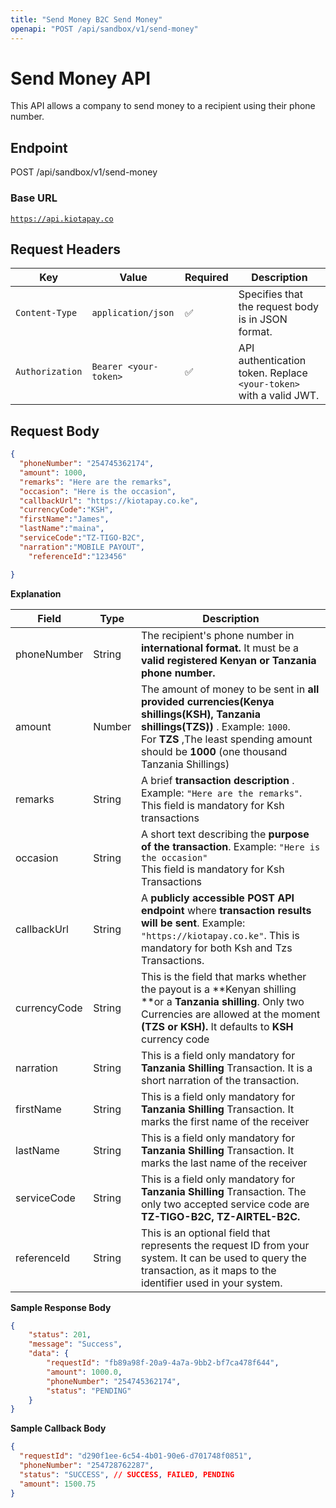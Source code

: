 ```yaml
---
title: "Send Money B2C Send Money"
openapi: "POST /api/sandbox/v1/send-money"
---
```


# Send Money API

This API allows a company to send money to a recipient using their phone number.

## Endpoint

POST /api/sandbox/v1/send-money

### Base URL

[`https://api.kiotapay.co`](https://api.kiotapay.co)

## **Request Headers**

| Key             | Value                 | Required | Description                                                        |
| --------------- | --------------------- | -------- | ------------------------------------------------------------------ |
| `Content-Type`  | `application/json`    | ✅        | Specifies that the request body is in JSON format.                 |
| `Authorization` | `Bearer <your-token>` | ✅        | API authentication token. Replace `<your-token>` with a valid JWT. |

## Request Body

```json
{
  "phoneNumber": "254745362174",
  "amount": 1000,
  "remarks": "Here are the remarks",
  "occasion": "Here is the occasion",
  "callbackUrl": "https://kiotapay.co.ke",
  "currencyCode":"KSH",
  "firstName":"James",
  "lastName":"maina",
  "serviceCode":"TZ-TIGO-B2C",
  "narration":"MOBILE PAYOUT",
	"referenceId":"123456"

}
```

**Explanation**

| Field        | Type   | Description                                                                                                                                                                                                                       |
| ------------ | ------ | --------------------------------------------------------------------------------------------------------------------------------------------------------------------------------------------------------------------------------- |
| phoneNumber  | String | The recipient's phone number in **international format.**  It must  be a **valid registered  Kenyan or Tanzania phone number.**                                                                                                   |
| amount       | Number | The amount of money to be sent in **all provided currencies(Kenya shillings(KSH), Tanzania shillings(TZS))** . Example: `1000`.<br />For **TZS** ,The least spending amount should be **1000**  (one thousand Tanzania Shillings) |
| remarks      | String | A brief **transaction description** . Example: `"Here are the remarks"`. This field is mandatory for Ksh transactions                                                                                                             |
| occasion     | String | A short text describing the **purpose of the transaction**. Example: `"Here is the occasion"`<br />This field is mandatory for Ksh Transactions                                                                                   |
| callbackUrl  | String | A **publicly accessible POST API endpoint** where **transaction results will be sent**. Example: `"https://kiotapay.co.ke"`. This is mandatory for both Ksh and Tzs Transactions.                                                 |
| currencyCode | String | This is the field that marks whether the payout is a \*\*Kenyan shilling \*\*or a **Tanzania shilling**. Only two Currencies are allowed at the moment **(TZS or KSH).** It defaults to **KSH** currency code                     |
| narration    | String | This is a field only mandatory for **Tanzania Shilling** Transaction. It is a short narration of the transaction.                                                                                                                 |
| firstName    | String | This is a field only mandatory for **Tanzania Shilling** Transaction. It marks the first name of the receiver                                                                                                                     |
| lastName     | String | This is a field only mandatory for **Tanzania Shilling** Transaction. It marks the last name of the receiver                                                                                                                      |
| serviceCode  | String | This is a field only mandatory for **Tanzania Shilling** Transaction. The only two accepted service code are **TZ-TIGO-B2C, TZ-AIRTEL-B2C.**                                                                                      |
| referenceId  | String | This is an optional field that represents the request ID from your system. It can be used to query the transaction, as it maps to the identifier used in your system.                                                             |

**Sample Response Body**

```json
{
    "status": 201,
    "message": "Success",
    "data": {
        "requestId": "fb89a98f-20a9-4a7a-9bb2-bf7ca478f644",
        "amount": 1000.0,
        "phoneNumber": "254745362174",
        "status": "PENDING"
    }
}
```

**Sample Callback Body**

```json
{
  "requestId": "d290f1ee-6c54-4b01-90e6-d701748f0851",
  "phoneNumber": "254728762287",
  "status": "SUCCESS", // SUCCESS, FAILED, PENDING
  "amount": 1500.75
}
```